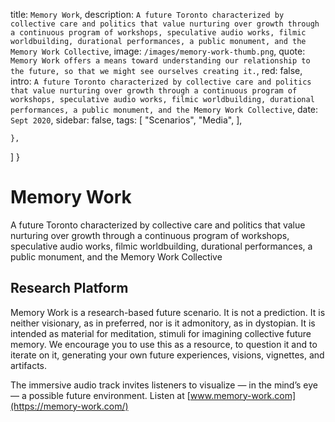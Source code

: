 
  title: `Memory Work`,
  description: `A future Toronto characterized by collective care and politics that value nurturing over growth through a continuous program of workshops, speculative audio works, filmic worldbuilding, durational performances, a public monument, and the Memory Work Collective`,
  image: `/images/memory-work-thumb.png`,
  quote: `Memory Work offers a means toward understanding our relationship to the future, so that we might see ourselves creating it.`,
  red: false,
  intro: `A future Toronto characterized by collective care and politics that value nurturing over growth through a continuous program of workshops, speculative audio works, filmic worldbuilding, durational performances, a public monument, and the Memory Work Collective`,
  date: `Sept 2020`,
  sidebar: false,
  tags: [
    "Scenarios",
    "Media",
  ],

    },
  ]
}


# Memory Work

A future Toronto characterized by collective care and politics that value nurturing over growth through a continuous program of workshops, speculative audio works, filmic worldbuilding, durational performances, a public monument, and the Memory Work Collective

<Label meta={meta} />

## Research Platform

Memory Work is a research-based future scenario. It is not a prediction. It is neither visionary, as in preferred, nor is it admonitory, as in dystopian. It is intended as material for meditation, stimuli for imagining collective future memory. We encourage you to use this as a resource, to question it and to iterate on it, generating your own future experiences, visions, vignettes, and artifacts.

The immersive audio track invites listeners to visualize — in the mind’s eye — a possible future environment. Listen at [www.memory-work.com](https://memory-work.com/)




